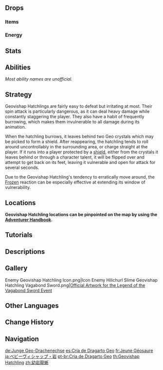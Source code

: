 {{Enemy Infobox
|image    = Enemy Geovishap Hatchling.png
|dmgtype  = Physical
|dmgtype2 = Geo
|weakpoint = no
|type     = Elite Enemies
|family   = Mystical Beasts
|group    = Vishaps
|location = [[Liyue]]
|ability1 = Invincibility Frames
}}
{{Enemy Intro}}

==Drops==
===Items===
{{Drops Table|type=Vishap Hatchlings}}

===Energy===
{{Energy Drops
|type  = Geo
|hp1   = 66
|p1    = 1
|hp2   = 33
|p2    = 1
|hp3   = 0
|o3    = 1
}}

==Stats==
{{Enemy Stats|geo_res=50%|phys_res=30%|hp_ratio=3|atk_ratio=4.32|hp_type=1}}

==Abilities==
''Most ability names are unofficial.''
{{Enemy Attacks
|enemy = Geovishap Hatchling

|name_1 = Slash Attack
|desc_1 = Approaches and performs a cross slash with its claws, dealing '''55.5% ATK''' as {{Color|Geo DMG}}.

|name_2 = Spinning Attack
|desc_2 = Leaps into the air, curls up and starts spinning like a top at high speeds upon landing, dealing '''44.4% ATK''' once as {{Color|Physical DMG}} and continuously interrupting the player, before dealing '''66.6% ATK''' as {{Color|Physical DMG}} with the final spin.

|name_3 = Rolling Attack
|desc_3 = Curls up into a ball and starts rolling around at high speeds, dealing '''33.3% ATK''' as {{Color|Geo DMG}} to the player on contact. The Hatchling does not target you and instead rolls around randomly while changing directions randomly.

|name_4 = Charge Attack
|desc_4 = Curls up into a ball and rolls towards the player. On hit, deals '''83.3% ATK''' as {{Color|Physical DMG}} then bounces backwards and jumps back, dealing '''100% ATK''' as {{Color|Physical DMG}} on landing. If the Hatchling crashes into a player protected by a shield, it'll get knocked out of its rolling state and become stunned for a few seconds.
|file_4_2 = Geovishap Hatchling Stunned
|caption_4_2 = Stunned

|name_5 = Leap
|desc_5 = Leaps into the air and smashes down at the player's location, dealing '''83.3% ATK''' as {{Color|Physical DMG}}.

|name_6 = Burrow
|desc_6 = Burrows into the ground and pops up a fair distance away, or next to the player. When digging itself into the ground, the Hatchling digs up 2 bright yellow Geo crystals which can be picked up by the player and form a shield, potentially protecting the player from the Hatchling's attacks.
}}

==Strategy==
Geovishap Hatchlings are fairly easy to defeat but irritating at most. Their spin attack is particularly dangerous, as it can deal heavy damage while constantly staggering the player. They also have a habit of frequently burrowing, which makes them invulnerable to all damage during its animation.

When the hatchling burrows, it leaves behind two Geo crystals which may be picked to form a shield. After reappearing, the hatchling tends to roll around uncontrollably in the surrounding area, or charge straight at the player. If it runs into a player protected by a [[Shields|shield]], either from the crystals it leaves behind or through a character talent, it will be flipped over and attempt to get back on its feet, leaving it vulnerable and open for attack for several seconds.

Due to the Geovishap Hatchling's tendency to erratically move around, the [[Frozen]] reaction can be especially effective at extending its window of vulnerability.

==Locations==
'''Geovishap Hatchling locations can be pinpointed on the map by using the [[Adventurer Handbook]].'''

==Tutorials==
{{Tutorial|Geovishap Hatchling}}

==Descriptions==
{{Description|A young vishap with a hard Geo exoskeleton.<br>Vishaps are exceptionally agile creatures that one would be wise not to underestimate in battle. Experts from [[Sumeru Akademiya]] believe that they become dragons when fully grown. By avoiding predators and natural disasters, perhaps they can even live long enough to become [[Geovishap|formidable beasts]] that reign over entire mountains.|[[Adventurer Handbook]] and [[Archive]]}}

==Gallery==
<gallery>
Enemy Geovishap Hatchling Icon.png|Icon
Enemy Hilichurl Slime Geovishap Hatchling Vagabond Sword.png|[https://bbs.mihoyo.com/ys/article/6965001 Official Artwork for the Legend of the Vagabond Sword Event]
</gallery>

==Other Languages==
{{Other Languages
|en      = Geovishap Hatchling
|zhs     = 幼岩龙蜥
|zhs_rm  = Yòu Yán Lóngxī
|zht     = 幼岩龍蜥
|zht_rm  = Yòu Yán Lóngxī
|zh_tl   = Young Rock {{Lex|Vishap|zh}}
|ja      = ベビーヴィシャップ・岩
|ja_rm   = Bebii Vishappu - Iwa
|ja_tl   = Baby Vishap - Rock
|ko      = 새끼 바위 용 도마뱀
|ko_tl   = Young Rock {{Lex|Vishap|ko}}
|es      = Cría de Dragarto Geo
|es_tl   = Geo {{Lex|Vishap|es}}'s Brood
|fr      = Jeune Géosaure
|fr_tl   = Young {{Lex|Geovishap|fr}}
|ru      = Детёныш геовишапа
|ru_tl   = Baby Geovishap
|th      = Geovishap Hatchling
|vi      = Rồng Đất Nhỏ Nham
|vi_tl   = Geo Ground {{Lex|Vishap|vi}} Hatchling
|de      = Junge Geo-Drachenechse
|de_tl   = Young Geo {{Lex|Vishap|de}}
|id      = Geovishap Hatchling
|pt      = Cria de Dragarto Geo
|pt_tl   = <!--use {{Lex|Vishap|pt}}-->
|tr      = Toprak Ejderi Yavrusu
|tr_tl   = Earth Dragon Cub
|it      = Cucciolo di Geosauro
|it_tl   = Geo {{Lex|Vishap|it}} Cub
}}

==Change History==
{{Change History|1.0}}

==Navigation==
{{Enemy Navbox|type=Elite}}

[[de:Junge Geo-Drachenechse]]
[[es:Cría de Dragarto Geo]]
[[fr:Jeune Géosaure]]
[[ja:ベビーヴィシャップ・岩]]
[[pt-br:Cria de Dragarto Geo]]
[[th:Geovishap Hatchling]]
[[zh:幼岩龍蜥]]